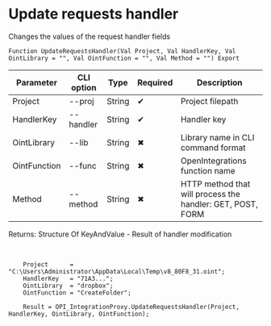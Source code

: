 ﻿---
sidebar_position: 5
---


# Update requests handler
 Changes the values of the request handler fields



`Function UpdateRequestsHandler(Val Project, Val HandlerKey, Val OintLibrary = "", Val OintFunction = "", Val Method = "") Export`

  | Parameter | CLI option | Type | Required | Description |
  |-|-|-|-|-|
  | Project | --proj | String | &#x2714; | Project filepath |
  | HandlerKey | --handler | String | &#x2714; | Handler key |
  | OintLibrary | --lib | String | &#x2716; | Library name in CLI command format |
  | OintFunction | --func | String | &#x2716; | OpenIntegrations function name |
  | Method | --method | String | &#x2716; | HTTP method that will process the handler: GET, POST, FORM |

  
  Returns:  Structure Of KeyAndValue - Result of handler modification

<br/>




```bsl title="1C:Enterprise/OneScript code example"
    Project      = "C:\Users\Administrator\AppData\Local\Temp\v8_80F8_31.oint";
    HandlerKey   = "71A3...";
    OintLibrary  = "dropbox";
    OintFunction = "CreateFolder";

    Result = OPI_IntegrationProxy.UpdateRequestsHandler(Project, HandlerKey, OintLibrary, OintFunction);
```
 




